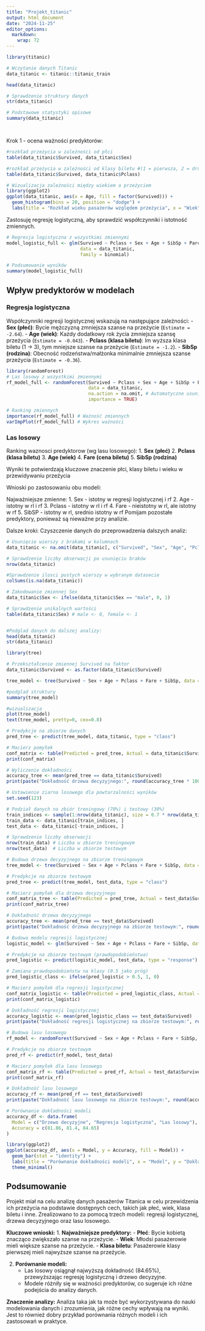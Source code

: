 ---
title: "Projekt_titanic"
output: html_document
date: "2024-11-25"
editor_options: 
  markdown: 
    wrap: 72
---

```{r}

library(titanic)

# Wczytanie danych Titanic
data_titanic <- titanic::titanic_train
```

```{r}

head(data_titanic)

# Sprawdzenie struktury danych
str(data_titanic)

# Podstawowe statystyki opisowe
summary(data_titanic)




```

Krok 1 - ocena ważności predyktorów:

```{r}
#rozkład przeżycia w zależności od płci
table(data_titanic$Survived, data_titanic$Sex)

#rozkład przeżycia w zależności od klasy biletu #(1 = pierwsza, 2 = druga, 3 = trzecia)
table(data_titanic$Survived, data_titanic$Pclass)

# Wizualizacja zależności między wiekiem a przeżyciem
library(ggplot2)
ggplot(data_titanic, aes(x = Age, fill = factor(Survived))) +
  geom_histogram(bins = 20, position = "dodge") +
  labs(title = "Rozkład wieku pasażerów względem przeżycia", x = "Wiek", fill = "Przeżycie (0/1)")

```

Zastosuję regresję logistyczną, aby sprawdzić współczynniki i istotność
zmiennych.

```{r}
# Regresja logistyczna z wszystkimi zmiennymi
model_logistic_full <- glm(Survived ~ Pclass + Sex + Age + SibSp + Parch + Fare + Embarked,
                           data = data_titanic, 
                           family = binomial)

# Podsumowanie wyników
summary(model_logistic_full)


```

## Wpływ predyktorów w modelach

### Regresja logistyczna

Współczynniki regresji logistycznej wskazują na następujące
zależności: - **Sex (płeć)**: Bycie mężczyzną zmniejsza szanse na
przeżycie (`Estimate = -2.64`). - **Age (wiek)**: Każdy dodatkowy rok
życia zmniejsza szansę przeżycia (`Estimate = -0.043`). - **Pclass
(klasa biletu)**: Im wyższa klasa biletu (1 -\> 3), tym mniejsze szanse
na przeżycie (`Estimate = -1.2`). - **SibSp (rodzina)**: Obecność
rodzeństwa/małżonka minimalnie zmniejsza szanse przeżycia
(`Estimate = -0.36`).

```{r}
library(randomForest)
# Las losowy z wszystkimi zmiennymi
rf_model_full <- randomForest(Survived ~ Pclass + Sex + Age + SibSp + Parch + Fare + Embarked,
                              data = data_titanic, 
                              na.action = na.omit, # Automatyczne usunięcie braków
                              importance = TRUE)

# Ranking zmiennych
importance(rf_model_full) # Ważność zmiennych
varImpPlot(rf_model_full) # Wykres ważności


```

### Las losowy

Ranking waznosci predyktorow (wg lasu losowego): 1. **Sex (płeć)** 2.
**Pclass (klasa biletu)** 3. **Age (wiek)** 4. **Fare (cena biletu)** 5.
**SibSp (rodzina)**

Wyniki te potwierdzają kluczowe znaczenie płci, klasy biletu i wieku w
przewidywaniu przeżycia

Wnioski po zastosowaniu obu modeli:

Najważniejsze zmienne: 1. Sex - istotny w regresji logistycznej i rf 2.
Age - istotny w rl i rf 3. Pclass - istotny w rl i rf 4. Fare -
nieistotny w rl, ale istotny w rf 5. SibSP - istotny w rl, srednio
istotny w rf Pomijam pozostałe predyktory, ponieważ są nieważne przy
analizie.

Dalsze kroki: Czyszczenie danych do przeprowadzenia dalszych analiz:

```{r}
# Usunięcie wierszy z brakami w kolumnach
data_titanic <- na.omit(data_titanic[, c("Survived", "Sex", "Age", "Pclass", "Fare", "SibSp")])

# Sprawdzenie liczby obserwacji po usunięciu braków
nrow(data_titanic) 

#Sprawdzenie ilosci pustych wierszy w wybranym datasecie
colSums(is.na(data_titanic))

```

```{r}
# Zakodowanie zmiennej Sex
data_titanic$Sex <- ifelse(data_titanic$Sex == "male", 0, 1)

# Sprawdzenie unikalnych wartości
table(data_titanic$Sex) # male <- 0, female <- 1



```

```{r}
#Podglad danych do dalszej analizy: 
head(data_titanic)
str(data_titanic)
```

```{r}
library(tree) 

# Przekształcenie zmiennej Survived na faktor
data_titanic$Survived <- as.factor(data_titanic$Survived)

tree_model <- tree(Survived ~ Sex + Age + Pclass + Fare + SibSp, data = data_titanic)

#podglad struktury
summary(tree_model)

#wizualizacja
plot(tree_model)
text(tree_model, pretty=0, cex=0.8)

```

```{r}
# Predykcje na zbiorze danych
pred_tree <- predict(tree_model, data_titanic, type = "class")

# Macierz pomyłek
conf_matrix <- table(Predicted = pred_tree, Actual = data_titanic$Survived)
print(conf_matrix)

# Wyliczenie dokładności
accuracy_tree <- mean(pred_tree == data_titanic$Survived)
print(paste("Dokładność drzewa decyzyjnego:", round(accuracy_tree * 100, 2), "%"))


```

```{r}
# Ustawienie ziarna losowego dla powtarzalności wyników
set.seed(123)

# Podział danych na zbiór treningowy (70%) i testowy (30%)
train_indices <- sample(1:nrow(data_titanic), size = 0.7 * nrow(data_titanic))
train_data <- data_titanic[train_indices, ]
test_data <- data_titanic[-train_indices, ]

# Sprawdzenie liczby obserwacji
nrow(train_data) # Liczba w zbiorze treningowym
nrow(test_data)  # Liczba w zbiorze testowym

```

```{r}
# Budowa drzewa decyzyjnego na zbiorze treningowym
tree_model <- tree(Survived ~ Sex + Age + Pclass + Fare + SibSp, data = train_data)

# Predykcje na zbiorze testowym
pred_tree <- predict(tree_model, test_data, type = "class")

# Macierz pomyłek dla drzewa decyzyjnego
conf_matrix_tree <- table(Predicted = pred_tree, Actual = test_data$Survived)
print(conf_matrix_tree)

# Dokładność drzewa decyzyjnego
accuracy_tree <- mean(pred_tree == test_data$Survived)
print(paste("Dokładność drzewa decyzyjnego na zbiorze testowym:", round(accuracy_tree * 100, 2), "%"))

```

```{r}
# Budowa modelu regresji logistycznej
logistic_model <- glm(Survived ~ Sex + Age + Pclass + Fare + SibSp, data = train_data, family = binomial)

# Predykcje na zbiorze testowym (prawdopodobieństwa)
pred_logistic <- predict(logistic_model, test_data, type = "response")

# Zamiana prawdopodobieństw na klasy (0.5 jako próg)
pred_logistic_class <- ifelse(pred_logistic > 0.5, 1, 0)

# Macierz pomyłek dla regresji logistycznej
conf_matrix_logistic <- table(Predicted = pred_logistic_class, Actual = test_data$Survived)
print(conf_matrix_logistic)

# Dokładność regresji logistycznej
accuracy_logistic <- mean(pred_logistic_class == test_data$Survived)
print(paste("Dokładność regresji logistycznej na zbiorze testowym:", round(accuracy_logistic * 100, 2), "%"))

```

```{r}
# Budowa lasu losowego
rf_model <- randomForest(Survived ~ Sex + Age + Pclass + Fare + SibSp, data = train_data, importance = TRUE)

# Predykcje na zbiorze testowym
pred_rf <- predict(rf_model, test_data)

# Macierz pomyłek dla lasu losowego
conf_matrix_rf <- table(Predicted = pred_rf, Actual = test_data$Survived)
print(conf_matrix_rf)

# Dokładność lasu losowego
accuracy_rf <- mean(pred_rf == test_data$Survived)
print(paste("Dokładność lasu losowego na zbiorze testowym:", round(accuracy_rf * 100, 2), "%"))
```

```{r}
# Porównanie dokładności modeli
accuracy_df <- data.frame(
  Model = c("Drzewo decyzyjne", "Regresja logistyczna", "Las losowy"),
  Accuracy = c(81.86, 81.4, 84.65)
)

library(ggplot2)
ggplot(accuracy_df, aes(x = Model, y = Accuracy, fill = Model)) +
  geom_bar(stat = "identity") +
  labs(title = "Porównanie dokładności modeli", x = "Model", y = "Dokładność (%)") +
  theme_minimal()
```

## Podsumowanie

Projekt miał na celu analizę danych pasażerów Titanica w celu
przewidzenia ich przeżycia na podstawie dostępnych cech, takich jak
płeć, wiek, klasa biletu i inne. Zrealizowano to za pomocą trzech
modeli: regresji logistycznej, drzewa decyzyjnego oraz lasu losowego.

**Kluczowe wnioski:** 1. **Najważniejsze predyktory:** - **Płeć**: Bycie
kobietą znacząco zwiększało szanse na przeżycie. - **Wiek**: Młodsi
pasażerowie mieli większe szanse na przeżycie. - **Klasa biletu**:
Pasażerowie klasy pierwszej mieli najwyższe szanse na przeżycie.

2.  **Porównanie modeli:**
    -   Las losowy osiągnął najwyższą dokładność (84.65%), przewyższając
        regresję logistyczną i drzewo decyzyjne.
    -   Modele różniły się w ważności predyktorów, co sugeruje ich różne
        podejścia do analizy danych.

**Znaczenie analizy:** Analiza taka jak ta może być wykorzystywana do
nauki modelowania danych i zrozumienia, jak różne cechy wpływają na
wyniki. Jest to również dobry przykład porównania różnych modeli i ich
zastosowań w praktyce.
